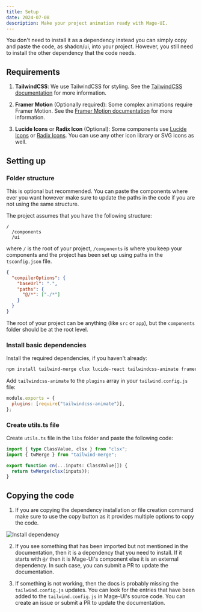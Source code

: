 ```yaml
---
title: Setup
date: 2024-07-08
description: Make your project animation ready with Mage-UI.
---
```


You don't need to install it as a dependency instead you can simply copy and paste the code, as shadcn/ui, into your project. However, you still need to install the other dependency that the code needs.

## Requirements

1. **TailwindCSS**: We use TailwindCSS for styling. See the [TailwindCSS documentation](https://tailwindcss.com/docs/installation) for more information.

2. **Framer Motion** (Optionally required): Some complex animations require Framer Motion. See the [Framer Motion documentation](https://www.framer.com/api/motion/) for more information.

3. **Lucide Icons** or **Radix Icon** (Optional): Some components use [Lucide Icons](https://lucide.dev/guide/packages/lucide-react) or [Radix Icons](https://radix-ui.com/icons). You can use any other icon library or SVG icons as well.

## Setting up

### Folder structure

<Callout className="mt-2">
  This is optional but recommended. You can paste the components where ever you want however make
  sure to update the paths in the code if you are not using the same structure.
</Callout>

The project assumes that you have the following structure:

```
/
  /components
  /ui
```

where `/` is the root of your project, `/components` is where you keep your components and the project has been set up using paths in the `tsconfig.json` file.

```json
{
  "compilerOptions": {
    "baseUrl": ".",
    "paths": {
      "@/*": ["./*"]
    }
  }
}
```

The root of your project can be anything (like `src` or `app`), but the `components` folder should be at the root level.

### Install basic dependencies

Install the required dependencies, if you haven't already:

```bash
npm install tailwind-merge clsx lucide-react tailwindcss-animate framer-motion @motion/react
```

Add `tailwindcss-animate` to the `plugins` array in your `tailwind.config.js` file:

```js
module.exports = {
  plugins: [require("tailwindcss-animate")],
};
```

### Create utils.ts file

Create `utils.ts` file in the `libs` folder and paste the following code:

```ts
import { type ClassValue, clsx } from "clsx";
import { twMerge } from "tailwind-merge";

export function cn(...inputs: ClassValue[]) {
  return twMerge(clsx(inputs));
}
```

## Copying the code

1. If you are copying the dependency installation or file creation command make sure to use the copy button as it provides multiple options to copy the code.

![Install dependency](/install.png)

2. If you see something that has been imported but not mentioned in the documentation, then it is a dependency that you need to install. If it starts with `@/` then it is Mage-UI's component else it is an external dependency. In such case, you can submit a PR to update the documentation.

3. If something is not working, then the docs is probably missing the `tailwind.config.js` updates. You can look for the entries that have been added to the `tailwind.config.js` in Mage-UI's source code. You can create an issue or submit a PR to update the documentation.
